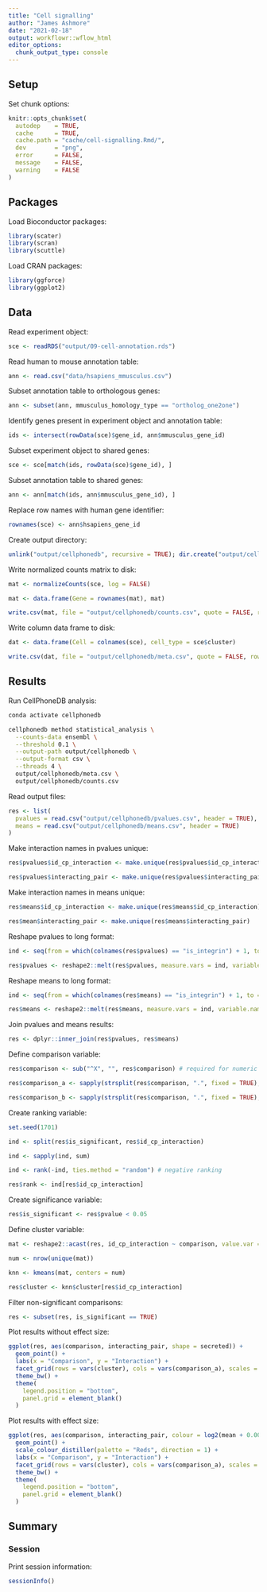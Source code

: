 ```yaml
---
title: "Cell signalling"
author: "James Ashmore"
date: "2021-02-18"
output: workflowr::wflow_html
editor_options:
  chunk_output_type: console
---
```


## Setup

Set chunk options:

```r
knitr::opts_chunk$set(
  autodep    = TRUE,
  cache      = TRUE,
  cache.path = "cache/cell-signalling.Rmd/",
  dev        = "png",
  error      = FALSE,
  message    = FALSE,
  warning    = FALSE
)
```

## Packages

Load Bioconductor packages:

```r
library(scater)
library(scran)
library(scuttle)
```

Load CRAN packages:

```r
library(ggforce)
library(ggplot2)
```

## Data

Read experiment object:

```r
sce <- readRDS("output/09-cell-annotation.rds")
```

Read human to mouse annotation table:

```r
ann <- read.csv("data/hsapiens_mmusculus.csv")
```

Subset annotation table to orthologous genes:

```r
ann <- subset(ann, mmusculus_homology_type == "ortholog_one2one")
```

Identify genes present in experiment object and annotation table:

```r
ids <- intersect(rowData(sce)$gene_id, ann$mmusculus_gene_id)
```

Subset experiment object to shared genes:

```r
sce <- sce[match(ids, rowData(sce)$gene_id), ]
```

Subset annotation table to shared genes:

```r
ann <- ann[match(ids, ann$mmusculus_gene_id), ]
```

Replace row names with human gene identifier:

```r
rownames(sce) <- ann$hsapiens_gene_id
```

Create output directory:

```r
unlink("output/cellphonedb", recursive = TRUE); dir.create("output/cellphonedb")
```

Write normalized counts matrix to disk:

```r
mat <- normalizeCounts(sce, log = FALSE)

mat <- data.frame(Gene = rownames(mat), mat)

write.csv(mat, file = "output/cellphonedb/counts.csv", quote = FALSE, row.names = FALSE)
```

Write column data frame to disk:

```r
dat <- data.frame(Cell = colnames(sce), cell_type = sce$cluster)

write.csv(dat, file = "output/cellphonedb/meta.csv", quote = FALSE, row.names = FALSE)
```

## Results

Run CellPhoneDB analysis:

```bash
conda activate cellphonedb

cellphonedb method statistical_analysis \
  --counts-data ensembl \
  --threshold 0.1 \
  --output-path output/cellphonedb \
  --output-format csv \
  --threads 4 \
  output/cellphonedb/meta.csv \
  output/cellphonedb/counts.csv
```

Read output files:

```r
res <- list(
  pvalues = read.csv("output/cellphonedb/pvalues.csv", header = TRUE),
  means = read.csv("output/cellphonedb/means.csv", header = TRUE)
)
```

Make interaction names in pvalues unique:

```r
res$pvalues$id_cp_interaction <- make.unique(res$pvalues$id_cp_interaction)

res$pvalues$interacting_pair <- make.unique(res$pvalues$interacting_pair)
```

Make interaction names in means unique:

```r
res$means$id_cp_interaction <- make.unique(res$means$id_cp_interaction)

res$mean$interacting_pair <- make.unique(res$means$interacting_pair)
```

Reshape pvalues to long format:

```r
ind <- seq(from = which(colnames(res$pvalues) == "is_integrin") + 1, to = ncol(res$pvalues))

res$pvalues <- reshape2::melt(res$pvalues, measure.vars = ind, variable.name = "comparison", value.name = "pvalue")
```

Reshape means to long format:

```r
ind <- seq(from = which(colnames(res$means) == "is_integrin") + 1, to = ncol(res$means))

res$means <- reshape2::melt(res$means, measure.vars = ind, variable.name = "comparison", value.name = "mean")
```

Join pvalues and means results:

```r
res <- dplyr::inner_join(res$pvalues, res$means)
```

Define comparison variable:

```r
res$comparison <- sub("^X", "", res$comparison) # required for numeric cluster labels

res$comparison_a <- sapply(strsplit(res$comparison, ".", fixed = TRUE), "[", 1)

res$comparison_b <- sapply(strsplit(res$comparison, ".", fixed = TRUE), "[", 2)
```

Create ranking variable:

```r
set.seed(1701)

ind <- split(res$is_significant, res$id_cp_interaction)

ind <- sapply(ind, sum)

ind <- rank(-ind, ties.method = "random") # negative ranking

res$rank <- ind[res$id_cp_interaction]
```

Create significance variable:

```r
res$is_significant <- res$pvalue < 0.05
```

Define cluster variable:

```r
mat <- reshape2::acast(res, id_cp_interaction ~ comparison, value.var = "is_significant")

num <- nrow(unique(mat))

knn <- kmeans(mat, centers = num)

res$cluster <- knn$cluster[res$id_cp_interaction]
```

Filter non-significant comparisons:

```r
res <- subset(res, is_significant == TRUE)
```

Plot results without effect size:

```r
ggplot(res, aes(comparison, interacting_pair, shape = secreted)) + 
  geom_point() + 
  labs(x = "Comparison", y = "Interaction") + 
  facet_grid(rows = vars(cluster), cols = vars(comparison_a), scales = "free") + 
  theme_bw() + 
  theme(
    legend.position = "bottom",
    panel.grid = element_blank()
  )
```

Plot results with effect size:

```r
ggplot(res, aes(comparison, interacting_pair, colour = log2(mean + 0.001), size = -log10(pvalue + 0.001), shape = secreted)) + 
  geom_point() + 
  scale_colour_distiller(palette = "Reds", direction = 1) + 
  labs(x = "Comparison", y = "Interaction") + 
  facet_grid(rows = vars(cluster), cols = vars(comparison_a), scales = "free") + 
  theme_bw() + 
  theme(
    legend.position = "bottom",
    panel.grid = element_blank()
  )
```

## Summary

### Session

Print session information:

```r
sessionInfo()
```
